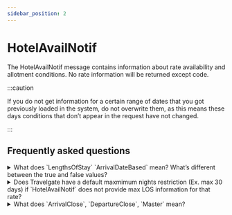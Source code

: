 ```yaml
---
sidebar_position: 2
---
```


# HotelAvailNotif

The HotelAvailNotif message contains information about rate availability and allotment conditions. No rate information will be returned except code.

:::caution

If you do not get information for a certain range of dates that you got previously loaded in the system, do not overwrite them, as this means these days conditions that don’t appear in the request have not changed.

:::

## Frequently asked questions

<details>
    <summary>What does `LengthsOfStay` `ArrivalDateBased` mean? What’s different between the true and false values?</summary>
    <div>
        <div>If this is set as true, the type of Min/Max LOS is on arrival for that specific day. For this type, the values for Min/Max LOS on arrival, only apply if it is applied to the check-in day. If this is set as false, it’s a normal Min/Max LOS.</div>
    </div>
</details>

<details>
    <summary>Does Travelgate have a default maxmimum nights restriction (Ex. max 30 days) if `HotelAvailNotif` does not provide max LOS information for that rate?</summary>
    <div>
        <div>Travelgate does not have any restriction on default maximum nights.</div>
    </div>
</details>

<details>
    <summary>What does `ArrivalClose`, `DepartureClose`, `Master` mean?</summary>
    <div>
        <div>The Closed On Arrival means that the check-in day cannot be the same day as the one that has Closed On Arrival applied to it, but this day can be inside the Availability search range. The Closed On Departure means that the check-out day cannot be the same day as the one that has Closed On Departure applied, but this day can be in the Availability search range. Closed Master means that the hotel is closed that day. The Closed Master means that in the indicated dates, none of the days can be a check-in day, check-out day or a day inside the range of the search.</div>
    </div>
</details>